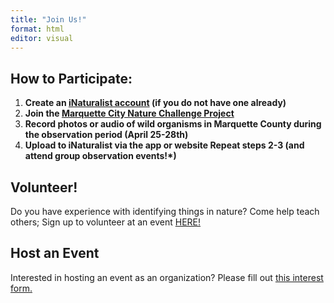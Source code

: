 ```yaml
---
title: "Join Us!"
format: html
editor: visual
---
```


## How to Participate:

1.  **Create an [iNaturalist account](https://www.inaturalist.org/signup) (if you do not have one already)**
2.  **Join the [Marquette City Nature Challenge Project](https://www.inaturalist.org/projects/city-nature-challenge-2025-marquette-mi)**
3.  **Record photos or audio of wild organisms in Marquette County during the observation period (April 25-28th)**
4.  **Upload to iNaturalist via the app or website Repeat steps 2-3 (and attend group observation events!\*)**

## Volunteer!

Do you have experience with identifying things in nature? Come help teach others; Sign up to volunteer at an event [HERE!](https://forms.gle/MA3gvFaPDroDoiym8)

## Host an Event

Interested in hosting an event as an organization? Please fill out [this interest form.](https://forms.gle/sXq5jo75zScPejhm9)
